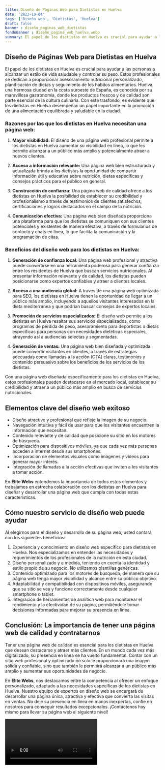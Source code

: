```yaml
---
title: Diseño de Páginas Web para Dietistas en Huelva
date: '2023-10-04'
tags: ['Diseño web', 'Dietistas', 'Huelva']
draft: false
banner : diseño_paginas_web_dietistas
fondoBanner : diseño_pagina_web_huelva.webp
summary: El papel de los dietistas en Huelva es crucial para ayudar a las personas a alcanzar un estilo de vida saludable y controlar su peso. Estos profesionales se dedican a proporcionar asesoramiento nutricional personalizado, planificación de dietas y seguimiento de los hábitos alimentarios. Huelva, una hermosa ciudad en la costa suroeste de España, es conocida por su maravillosa gastronomía, donde los productos frescos y de calidad son parte esencial de la cultura culinaria. Con este trasfondo, es evidente que los dietistas en Huelva desempeñan un papel importante en la promoción de una alimentación equilibrada y saludable en la ciudad.
---
```


## **Diseño de Páginas Web para Dietistas en Huelva**

El papel de los dietistas en Huelva es crucial para ayudar a las personas a alcanzar un estilo de vida saludable y controlar su peso. Estos profesionales se dedican a proporcionar asesoramiento nutricional personalizado, planificación de dietas y seguimiento de los hábitos alimentarios. Huelva, una hermosa ciudad en la costa suroeste de España, es conocida por su maravillosa gastronomía, donde los productos frescos y de calidad son parte esencial de la cultura culinaria. Con este trasfondo, es evidente que los dietistas en Huelva desempeñan un papel importante en la promoción de una alimentación equilibrada y saludable en la ciudad.

### **Razones por las que los dietistas en Huelva necesitan una página web:**

1. **Mayor visibilidad:** El diseño de una página web profesional permite a los dietistas en Huelva aumentar su visibilidad en línea, lo que les permite alcanzar a un público más amplio y potencialmente atraer a nuevos clientes.

2. **Acceso a información relevante:** Una página web bien estructurada y actualizada brinda a los dietistas la oportunidad de compartir información útil y educativa sobre nutrición, dietas específicas y consejos prácticos para el público en general.

3. **Construcción de confianza:** Una página web de calidad ofrece a los dietistas en Huelva la posibilidad de establecer su credibilidad y profesionalismo a través de testimonios de clientes satisfechos, certificaciones y logros destacados en el campo de la nutrición.

4. **Comunicación efectiva:** Una página web bien diseñada proporciona una plataforma para que los dietistas se comuniquen con sus clientes potenciales y existentes de manera efectiva, a través de formularios de contacto y chats en línea, lo que facilita la comunicación y la programación de citas.

### **Beneficios del diseño web para los dietistas en Huelva:**

1. **Generación de confianza local:** Una página web profesional y atractiva puede convertirse en una herramienta poderosa para generar confianza entre los residentes de Huelva que buscan servicios nutricionales. Al presentar información relevante y de calidad, los dietistas pueden posicionarse como expertos confiables y atraer a clientes locales.

2. **Acceso a una audiencia global:** A través de una página web optimizada para SEO, los dietistas en Huelva tienen la oportunidad de llegar a un público más amplio, incluyendo a aquellos visitantes interesados ​​en la dieta mediterránea y que podrían buscar consejos de expertos locales.

3. **Promoción de servicios especializados:** El diseño web permite a los dietistas en Huelva resaltar sus servicios especializados, como programas de pérdida de peso, asesoramiento para deportistas o dietas específicas para personas con necesidades dietéticas especiales, atrayendo así a audiencias selectas y segmentadas.

4. **Generación de ventas:** Una página web bien diseñada y optimizada puede convertir visitantes en clientes, a través de estrategias adecuadas como llamadas a la acción (CTA) claras, testimonios y contenido persuasivo sobre los beneficios de los servicios de los dietistas.

Con una página web diseñada específicamente para los dietistas en Huelva, estos profesionales pueden destacarse en el mercado local, establecer su credibilidad y atraer a un público más amplio en busca de servicios nutricionales.

<GifSeo />

<Cta />

## Elementos clave del diseño web exitoso

- Diseño atractivo y profesional que refleje la imagen de su negocio.
- Navegación intuitiva y fácil de usar para que los visitantes encuentren la información que necesitan.
- Contenido relevante y de calidad que posicione su sitio en los motores de búsqueda.
- Optimización para dispositivos móviles, ya que cada vez más personas acceden a internet desde sus smartphones.
- Incorporación de elementos visuales como imágenes y videos para generar mayor interés.
- Integración de llamadas a la acción efectivas que inviten a los visitantes a tomar acción.

En **Élite Webs** entendemos la importancia de todos estos elementos y trabajamos en estrecha colaboración con los dietistas en Huelva para diseñar y desarrollar una página web que cumpla con todas estas características.

## Cómo nuestro servicio de diseño web puede ayudar

Al elegirnos para el diseño y desarrollo de su página web, usted contará con los siguientes beneficios:

1. Experiencia y conocimiento en diseño web específico para dietistas en Huelva. Nos especializamos en entender las necesidades y requerimientos de los profesionales de la nutrición en esta ciudad.
2. Diseño personalizado y a medida, teniendo en cuenta la identidad y estilo propio de su negocio. No utilizamos plantillas genéricas.
3. Contenido optimizado para los motores de búsqueda, de manera que su página web tenga mayor visibilidad y alcance entre su público objetivo.
4. Adaptabilidad y compatibilidad con dispositivos móviles, asegurando que su sitio se vea y funcione correctamente desde cualquier smartphone o tablet.
5. Integración de herramientas de analítica web para monitorear el rendimiento y la efectividad de su página, permitiéndole tomar decisiones informadas para mejorar su presencia en línea.

## Conclusión: La importancia de tener una página web de calidad y contratarnos

Tener una página web de calidad es esencial para los dietistas en Huelva que desean destacarse y atraer más clientes. En un mundo cada vez más digitalizado, su presencia en línea se ha vuelto fundamental. Contar con un sitio web profesional y optimizado no solo le proporcionará una imagen sólida y confiable, sino que también le permitirá alcanzar a un público más amplio y aumentar sus oportunidades de negocio.

En **Élite Webs**, nos destacamos entre la competencia al ofrecer un enfoque personalizado, adaptado a las necesidades específicas de los dietistas en Huelva. Nuestro equipo de expertos en diseño web se encargará de desarrollar una página única, atractiva y efectiva que convierta las visitas en ventas. No deje su presencia en línea en manos inexpertas, confíe en nosotros para conseguir resultados excepcionales. ¡Contáctenos hoy mismo para llevar su página web al siguiente nivel!

<Video />

<CtaBot job='Dietistas' city='Huelva'/>

<Gmaps query='Huelva+españa+maps' />